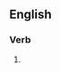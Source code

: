 ==English==

===Verb===
{{head|en|present participle}}

# {{present participle of|hypothesise|lang=en|nocat=1}}